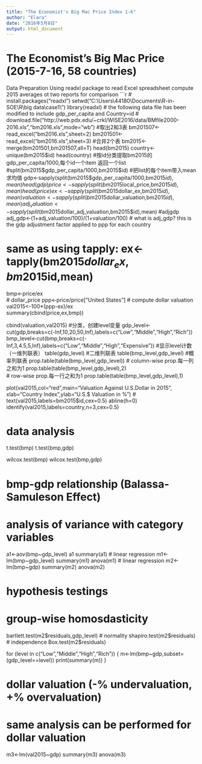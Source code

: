 ```yaml
---
title: "The Economist's Big Mac Price Index 1-6"
author: "Elara"
date: "2016年5月8日"
output: html_document
---
```


# The Economist's Big Mac Price (2015-7-16, 58 countries) 
Data Preparation
Using readxl package to read Excel spreadsheet
compute 2015 averages ot two reports for comparison
```r
# install.packages("readxl")
setwd("C:\\Users\\44180\\Documents\\R-in-SOE\\R\\big data\\case1\\")
library(readxl)
# the following data file has been modified to include gdp_per_capita and Country=id
# download.file("http://web.pdx.edu/~crkl/WISE2016/data/BMfile2000-2016.xls","bm2016.xls",mode="wb")
#取出2和3表
bm201507<-read_excel("bm2016.xls",sheet=2)
bm201501<-read_excel("bm2016.xls",sheet=3)
#合并2个表
bm2015<-merge(bm201501,bm201507,all=T)
head(bm2015)
country<-unique(bm2015$id)
head(country)
#按id分类提取bm2015的gdp_per_capita/1000,每个id一个item 返回一个list
#split(bm2015$gdp_per_capita/1000,bm2015$id)
#把list的每个item带入mean求均值
gdp<-sapply(split(bm2015$gdp_per_capita/1000,bm2015$id),mean)
head(gdp)
price<-sapply(split(bm2015$local_price,bm2015$id),mean)
head(price)
ex<-sapply(split(bm2015$dollar_ex,bm2015$id),mean)
valuation<-sapply(split(bm2015$dollar_valuation,bm2015$id),mean)
adj_valuation<-sapply(split(bm2015$dollar_adj_valuation,bm2015$id),mean)
#adjgdp
adj_gdp<-(1+adj_valuation/100)/(1+valuation/100)
# what is adj_gdp? this is the gdp adjustment factor applied to ppp for each country

# same as using tapply: ex<-tapply(bm2015$dollar_ex,bm2015$id,mean)
bmp<-price/ex  
# dollar_price
ppp<-price/price["United States"]
# compute dollar valuation
val2015<-100*(ppp-ex)/ex   
summary(cbind(price,ex,bmp))

cbind(valuation,val2015)
#分类，创建level变量
gdp_level<-cut(gdp,breaks=c(-Inf,10,20,50,Inf),labels=c("Low","Middle","High","Rich"))
bmp_level<-cut(bmp,breaks=c(-Inf,3,4.5,5,Inf),labels=c("Low","Middle","High","Expensive"))
#显示level计数（一维列联表）
table(gdp_level)
#二维列联表
table(bmp_level,gdp_level)
#概率列联表
prop.table(table(bmp_level,gdp_level))
# column-wise prop.每一列之和为1
prop.table(table(bmp_level,gdp_level),2)  
# row-wise prop.每一行之和为1
prop.table(table(bmp_level,gdp_level),1)  

plot(val2015,col="red",main="Valuation Against U.S.Dollar in 2015",
     xlab="Country Index",ylab="U.S.$ Valuation in %")
# text(val2015,labels=bm2015$id,cex=0.5)
abline(h=0)
identify(val2015,labels=country,n=3,cex=0.5)

# data analysis
t.test(bmp)
t.test(bmp,gdp)

wilcox.test(bmp)
wilcox.test(bmp,gdp)

# bmp-gdp relationship (Balassa-Samuleson Effect)
# analysis of variance with category variables
a1<-aov(bmp~gdp_level)
a1
summary(a1)
# linear regression
m1<-lm(bmp~gdp_level)
summary(m1)
anova(m1)
# linear regression
m2<-lm(bmp~gdp)
summary(m2)
anova(m2)

# hypothesis testings
# group-wise homosdasticity
bartlett.test(m2$residuals,gdp_level)
# normality
shapiro.test(m2$residuals)
# independence
Box.test(m2$residuals)

for (level in c("Low","Middle","High","Rich")) {
  m<-lm(bmp~gdp,subset=(gdp_level==level))
  print(summary(m))
}

# dollar valuation (-% undervaluation, +% overvaluation)
# same analysis can be performed for dollar valuation
m3<-lm(val2015~gdp)
summary(m3)
anova(m3)